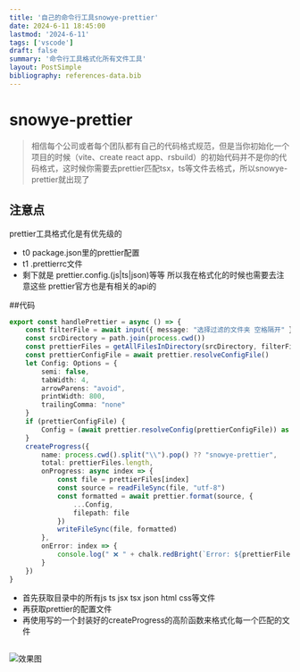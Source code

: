 ```yaml
---
title: '自己的命令行工具snowye-prettier'
date: 2024-6-11 18:45:00
lastmod: '2024-6-11'
tags: ['vscode']
draft: false
summary: '命令行工具格式化所有文件工具'
layout: PostSimple
bibliography: references-data.bib
---
```


# snowye-prettier

> 相信每个公司或者每个团队都有自己的代码格式规范，但是当你初始化一个项目的时候（vite、create react app、rsbuild）的初始代码并不是你的代码格式，这时候你需要去prettier匹配tsx，ts等文件去格式，所以snowye-prettier就出现了

## 注意点

prettier工具格式化是有优先级的
- t0 package.json里的prettier配置
- t1 .prettierrc文件
- 剩下就是 prettier.config.(js|ts|json)等等
所以我在格式化的时候也需要去注意这些 prettier官方也是有相关的api的

##代码
```typescript
export const handlePrettier = async () => {
    const filterFile = await input({ message: "选择过滤的文件夹 空格隔开" })
    const srcDirectory = path.join(process.cwd())
    const prettierFiles = getAllFilesInDirectory(srcDirectory, filterFile.split(" "))
    const prettierConfigFile = await prettier.resolveConfigFile()
    let Config: Options = {
        semi: false,
        tabWidth: 4,
        arrowParens: "avoid",
        printWidth: 800,
        trailingComma: "none"
    }
    if (prettierConfigFile) {
        Config = (await prettier.resolveConfig(prettierConfigFile)) as Options
    }
    createProgress({
        name: process.cwd().split("\\").pop() ?? "snowye-prettier",
        total: prettierFiles.length,
        onProgress: async index => {
            const file = prettierFiles[index]
            const source = readFileSync(file, "utf-8")
            const formatted = await prettier.format(source, {
                ...Config,
                filepath: file
            })
            writeFileSync(file, formatted)
        },
        onError: index => {
            console.log(" ❌ " + chalk.redBright(`Error: ${prettierFiles[index]} 文件格式化失败`))
        }
    })
}
```
- 首先获取目录中的所有js ts jsx tsx json html css等文件
- 再获取prettier的配置文件
- 再使用写的一个封装好的createProgress的高阶函数来格式化每一个匹配的文件

##
![效果图](/static/images/snowye-prettier.png)

